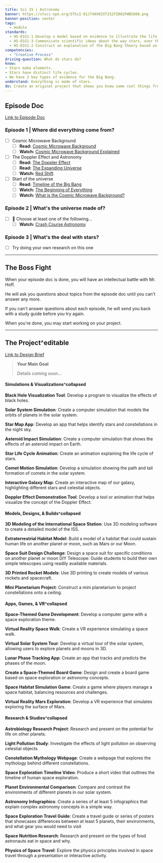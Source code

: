 ```yaml
---
title: Sci 15 | Astronomy
banner: https://stsci-opo.org/STScI-01J748X0ZXT252FZ802FWB5608.png
banner-position: center
tags:
  - module
standards:
  - HS-ESS1-1 Develop a model based on evidence to illustrate the life span of the sun and the role of nuclear fusion in the sun’s core to release energy in the form of radiation.
  - HS-ESS1-3 Communicate scientific ideas about the way stars, over their life cycle, produce elements.
  - HS-ESS1-2 Construct an explanation of the Big Bang theory based on astronomical evidence of light spectra, motion of distant galaxies, and composition of matter in the universe.
competencies:
  - "Creative Process"
driving-question: What do stars do?
know:
- Stars make elements.
- Stars have distinct life cycles.
- We have 3 key types of evidence for the Big Bang.
understand: Everything is made of stars.
do: Create an original project that shows you know some cool things from Astronomy.
---
```


## Episode Doc
[Link to Episode Doc](https://docs.google.com/document/d/1lG7lV3dOPp5WGRGsYC9RIuOnMZQM5ht67V9Ufg-Uav0/edit?tab=t.0)
### Episode 1 | Where did everything come from?
- [ ] Cosmic Microwave Background
  - [ ] **Read:** [Cosmic Microwave Background](https://www.esa.int/Science_Exploration/Space_Science/Cosmic_Microwave_Background_CMB_radiation)
  - [ ] **Watch:** [Cosmic Microwave Background Explained](https://www.youtube.com/watch?v=3tCMd1ytvWg)
- [ ] The Doppler Effect and Astronomy
  - [ ] **Read:** [The Doppler Effect](https://courses.lumenlearning.com/suny-astronomy/chapter/the-doppler-effect/)
  - [ ] **Read:** [The Expanding Universe](https://lweb.cfa.harvard.edu/supernova/newdata/universe.html)
  - [ ] **Watch:** [Red Shift](https://www.youtube.com/watch?v=-mQ41yA6LaA)
- [ ] Start of the universe
  - [ ] **Read:** [Timeline of the Big Bang](https://futurism.com/cosmology-the-timeline-of-everything-we-know)
  - [ ] **Watch:** [The Beginning of Everything](https://www.youtube.com/watch?v=wNDGgL73ihY)
  - [ ] **Watch:** [What is the Cosmic Microwave Background?](https://www.youtube.com/watch?v=AYFDN2DSVgc)

### Episode 2 | What's the universe made of?
- [ ] 🤔 Choose at least one of the following...
  - [ ] **Watch:** [Crash Course Astronomy](https://www.youtube.com/watch?v=PWx9DurgPn8)

### Episode 3 | What's the deal with stars?
- [ ] Try doing your own research on this one

---

## The Boss Fight
When your episode doc is done, you will have an intellectual battle with Mr. Hoff.

He will ask you questions about topics from the episode doc until you can't answer any more.

If you can't answer questions about each episode, he will send you back with a study guide before you try again.

When you're done, you may start working on your project.

---

## The Project^editable
[Link to Design Brief]()

> **Your Main Goal**
>
> Details coming soon...

#### Simulations & Visualizations^collapsed
**Black Hole Visualization Tool**: Develop a program to visualize the effects of black holes.

**Solar System Simulation**: Create a computer simulation that models the orbits of planets in the solar system.

**Star Map App**: Develop an app that helps identify stars and constellations in the night sky.

**Asteroid Impact Simulation**: Create a computer simulation that shows the effects of an asteroid impact on Earth.

**Star Life Cycle Animation**: Create an animation explaining the life cycle of stars.

**Comet Motion Simulation**: Develop a simulation showing the path and tail formation of comets in the solar system.

**Interactive Galaxy Map**: Create an interactive map of our galaxy, highlighting different stars and celestial objects.

**Doppler Effect Demonstration Tool**: Develop a tool or animation that helps visualize the concept of the Doppler Effect.

#### Models, Designs, & Builds^collapsed
**3D Modeling of the International Space Station**: Use 3D modeling software to create a detailed model of the ISS.

**Extraterrestrial Habitat Model**: Build a model of a habitat that could sustain human life on another planet or moon, such as Mars or our Moon.

**Space Suit Design Challenge**: Design a space suit for specific conditions on another planet or moon DIY Telescope: Guide students to build their own simple telescopes using readily available materials.

**3D Printed Rocket Models**: Use 3D printing to create models of various rockets and spacecraft. 

**Mini Planetarium Project**: Construct a mini planetarium to project constellations onto a ceiling.

#### Apps, Games, & VR^collapsed
**Space-Themed Game Development**: Develop a computer game with a space exploration theme.

**Virtual Reality Space Walk**: Create a VR experience simulating a space walk.

**Virtual Solar System Tour**: Develop a virtual tour of the solar system, allowing users to explore planets and moons in 3D.

**Lunar Phase Tracking App**: Create an app that tracks and predicts the phases of the moon.

**Create a Space-Themed Board Game**: Design and create a board game based on space exploration or astronomy concepts.

**Space Habitat Simulation Game**: Create a game where players manage a space habitat, balancing resources and challenges.

**Virtual Reality Mars Exploration**: Develop a VR experience that simulates exploring the surface of Mars.

#### Research & Studies^collapsed
**Astrobiology Research Project**: Research and present on the potential for life on other planets.

**Light Pollution Study**: Investigate the effects of light pollution on observing celestial objects.

**Constellation Mythology Webpage**: Create a webpage that explores the mythology behind different constellations.

**Space Exploration Timeline Video**: Produce a short video that outlines the timeline of human space exploration.

**Planet Environmental Comparison**: Compare and contrast the environments of different planets in our solar system.

**Astronomy Infographics**: Create a series of at least 5 infographics that explain complex astronomy concepts in a simple way.

**Space Exploration Travel Guide**: Create a travel guide or series of posters that showcases differences between at least 5 planets, their environments, and what gear you would need to visit

**Space Nutrition Research**: Research and present on the types of food astronauts eat in space and why.

**Physics of Space Travel**: Explore the physics principles involved in space travel through a presentation or interactive activity.

